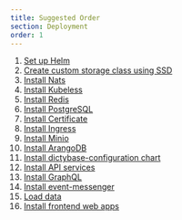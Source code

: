 ```yaml
---
title: Suggested Order
section: Deployment
order: 1
---
```


1. [Set up Helm](/developer-docs/docs/deployment/helm/)
2. [Create custom storage class using SSD](/developer-docs/docs/deployment/storageclass/)
3. [Install Nats](/developer-docs/docs/deployment/nats/)
4. [Install Kubeless](/developer-docs/docs/deployment/kubeless/)
5. [Install Redis](/developer-docs/docs/deployment/redis/)
6. [Install PostgreSQL](/developer-docs/docs/deployment/postgres/)
7. [Install Certificate](/developer-docs/docs/deployment/certificate/)
8. [Install Ingress](/developer-docs/docs/deployment/ingress/)
9. [Install Minio](/developer-docs/docs/deployment/minio/)
10. [Install ArangoDB](/developer-docs/docs/deployment/arangodb/)
11. [Install dictybase-configuration chart](/developer-docs/docs/deployment/dictyconfig/)
12. [Install API services](/developer-docs/docs/deployment/backend/)
13. [Install GraphQL](/developer-docs/docs/deployment/graphql/)
14. [Install event-messenger](/developer-docs/docs/deployment/eventmessenger/)
15. [Load data](/developer-docs/docs/deployment/dataloading/)
16. [Install frontend web apps](/developer-docs/docs/deployment/frontend/)
